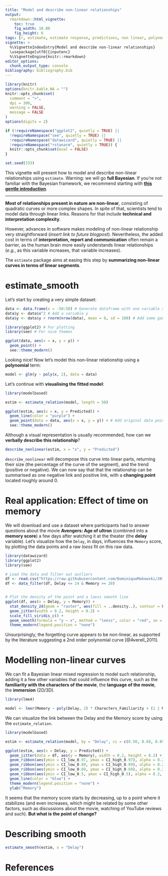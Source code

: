 ```yaml
---
title: "Model and describe non-linear relationships"
output: 
  rmarkdown::html_vignette:
    toc: true
    fig_width: 10.08
    fig_height: 6
tags: [r, estimate, estimate response, predictions, non linear, polynomial]
vignette: >
  %\VignetteIndexEntry{Model and describe non-linear relationships}
  \usepackage[utf8]{inputenc}
  %\VignetteEngine{knitr::rmarkdown}
editor_options: 
  chunk_output_type: console
bibliography: bibliography.bib
---
```


```r
library(knitr)
options(knitr.kable.NA = "")
knitr::opts_chunk$set(
  comment = ">",
  dpi = 300,
  warning = FALSE,
  message = FALSE
)
options(digits = 2)

if (!requireNamespace("ggplot2", quietly = TRUE) ||
  !requireNamespace("see", quietly = TRUE) ||
  !requireNamespace("datawizard", quietly = TRUE) ||
  !requireNamespace("rstanarm", quietly = TRUE)) {
  knitr::opts_chunk$set(eval = FALSE)
}

set.seed(333)
```

This vignette will present how to model and describe non-linear relationships
using `estimate`. Warning: we will go **full Bayesian**. If you're not familiar
with the Bayesian framework, we recommend starting with [**this gentle
introduction**](https://easystats.github.io/bayestestR/articles/bayestestR.html).

-----------

**Most of relationships present in nature are non-linear**, consisting of
quadratic curves or more complex shapes. In spite of that, scientists tend to
model data through linear links. Reasons for that include **technical and
interpretation complexity**.

However, advances in software makes modeling of non-linear relationship very
straightforward (*insert link to future blogpost*). Nevertheless, the added cost
in terms of **interpretation, report and communication** often remain a barrier,
as the human brain more easily understands linear relationships (*e.g.*, as this
variable increases, that variable increases).

The `estimate` package aims at easing this step by **summarizing non-linear
curves in terms of linear segments**.

# estimate_smooth

Let's start by creating a very simple dataset:

```r
data <- data.frame(x = -50:50) # Generate dataframe with one variable x
data$y <- data$x^2 # Add a variable y
data$y <- data$y + rnorm(nrow(data), mean = 0, sd = 100) # Add some gaussian noise
```

```r
library(ggplot2) # For plotting
library(see) # For nice themes

ggplot(data, aes(x = x, y = y)) +
  geom_point() +
  see::theme_modern()
```

Looking nice! Now let's model this non-linear relationship using a
**polynomial** term:

```r
model <- glm(y ~ poly(x, 2), data = data)
```

Let's continue with **visualising the fitted model**:

```r
library(modelbased)

estim <- estimate_relation(model, length = 50)

ggplot(estim, aes(x = x, y = Predicted)) +
  geom_line(color = "purple") +
  geom_point(data = data, aes(x = x, y = y)) + # Add original data points
  see::theme_modern()
```

Although a visual representation is usually recommended, how can we **verbally
describe this relationship**?

```r
describe_nonlinear(estim, x = "x", y = "Predicted")
```

`describe_nonlinear` will decompose this curve into linear parts, returning their
size (the percentage of the curve of the segment), and the trend (positive or
negative). We can now say that that the relationship can be summarised as one
negative link and positive link, with a **changing point** located roughly
around 0.

# Real application: Effect of time on memory

We will download and use a dataset where participants had to answer questions
about the movie **Avengers: Age of ultron** (combined into a **memory score**) a
few days after watching it at the theater (the **delay** variable). Let's
visualize how the `Delay`, in days, influences the `Memory` score, by plotting
the data points and a raw *loess* fit on this raw data.

```r
library(datawizard)
library(ggplot2)
library(see)

# Load the data and filter out outliers
df <- read.csv("https://raw.githubusercontent.com/DominiqueMakowski/2017being/master/data/data.csv")
df <- data_filter(df, Delay <= 14 & Memory >= 20)


# Plot the density of the point and a loess smooth line
ggplot(df, aes(x = Delay, y = Memory)) +
  stat_density_2d(geom = "raster", aes(fill = ..density..), contour = FALSE) +
  geom_jitter(width = 0.2, height = 0.2) +
  scale_fill_viridis_c() +
  geom_smooth(formula = "y ~ x", method = "loess", color = "red", se = FALSE) +
  theme_modern(legend.position = "none")
```

Unsurprisingly, the forgetting curve appears to be non-linear, as supported by
the literature suggesting a 2nd order polynomial curve [@Averell_2011].

# Modelling non-linear curves

We can fit a Bayesian linear mixed regression to model such relationship, adding
it a few other variables that could influence this curve, such as the
**familiarity with the characters of the movie**, the **language of the movie**,
the **immersion** (2D/3D).

```r
library(lme4)

model <- lmer(Memory ~ poly(Delay, 2) * Characters_Familiarity + (1 | Movie_Language) + (1 | Immersion), data = df)
```


We can visualize the link between the Delay and the Memory score by using the
`estimate_relation`.

```r
library(modelbased)

estim <- estimate_relation(model, by = "Delay", ci = c(0.50, 0.69, 0.89, 0.97))

ggplot(estim, aes(x = Delay, y = Predicted)) +
  geom_jitter(data = df, aes(y = Memory), width = 0.2, height = 0.2) +
  geom_ribbon(aes(ymin = CI_low_0.97, ymax = CI_high_0.97), alpha = 0.2, fill = "blue") +
  geom_ribbon(aes(ymin = CI_low_0.89, ymax = CI_high_0.89), alpha = 0.2, fill = "blue") +
  geom_ribbon(aes(ymin = CI_low_0.69, ymax = CI_high_0.69), alpha = 0.2, fill = "blue") +
  geom_ribbon(aes(ymin = CI_low_0.5, ymax = CI_high_0.5), alpha = 0.2, fill = "blue") +
  geom_line(color = "blue") +
  theme_modern(legend.position = "none") +
  ylab("Memory")
```

It seems that the memory score starts by decreasing, up to a point where it
stabilizes (and even increases, which might be related by some other factors,
such as discussions about the movie, watching of YouTube reviews and such).
**But what is the point of change?**

# Describing smooth

```r
estimate_smooth(estim, x = "Delay")
```

# References

